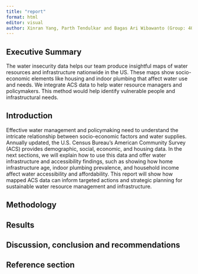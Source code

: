 ```yaml
---
title: "report"
format: html
editor: visual
author: Xinran Yang, Parth Tendulkar and Bagas Ari Wibawanto (Group: 404 Found)
---
```


## Executive Summary
The water insecurity data helps our team produce insightful maps of water resources and infrastructure nationwide in the US. These maps show socio-economic elements like housing and indoor plumbing that affect water use and needs. We integrate ACS data to help water resource managers and policymakers. This method would help identify vulnerable people and infrastructural needs.

## Introduction
Effective water management and policymaking need to understand the intricate relationship between socio-economic factors and water supplies. Annually updated, the U.S. Census Bureau's American Community Survey (ACS) provides demographic, social, economic, and housing data. In the next sections, we will explain how to use this data and offer water infrastructure and accessibility findings, such as showing how home infrastructure age, indoor plumbing prevalence, and household income affect water accessibility and affordability. This report will show how mapped ACS data can inform targeted actions and strategic planning for sustainable water resource management and infrastructure.

## Methodology

## Results

## Discussion, conclusion and recommendations

## Reference section

